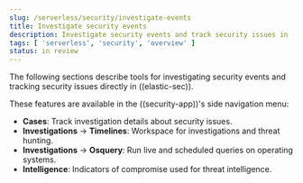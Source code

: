 ```yaml
---
slug: /serverless/security/investigate-events
title: Investigate security events
description: Investigate security events and track security issues in ((elastic-sec)).
tags: [ 'serverless', 'security', 'overview' ]
status: in review
---
```


<DocBadge template="technical preview" />
<div id="investigate-events"></div>

The following sections describe tools for investigating security events and tracking security issues directly in ((elastic-sec)).


These features are available in the ((security-app))'s side navigation menu:

* <DocLink slug="/serverless/security/cases-overview">**Cases**</DocLink>: Track investigation details about security issues.
* **Investigations** → <DocLink slug="/serverless/security/timelines-ui">**Timelines**</DocLink>: Workspace for investigations and threat hunting.
* **Investigations** → <DocLink slug="/serverless/security/query-operating-systems">**Osquery**</DocLink>: Run live and scheduled queries on operating systems.
* <DocLink slug="/serverless/security/indicators-of-compromise">**Intelligence**</DocLink>: Indicators of compromise used for threat intelligence.
